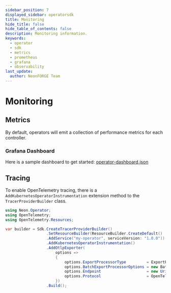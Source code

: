 ```yaml
---
sidebar_position: 7
displayed_sidebar: operatorsdk
title: Monitoring
hide_title: false
hide_table_of_contents: false
description: Monitoring information.
keywords:
  - operator
  - sdk
  - metrics
  - prometheus
  - grafana
  - observability
last_update:
  author: NeonFORGE Team
---
```



# Monitoring

## Metrics

By default, operators will emit a collection of performance metrics for each
controller.

### Grafana Dashboard

Here is a sample dashboard to get started:
[operator-dashboard.json](./assets/operator-dashboard.json)

## Tracing

To enable OpenTelemetry tracing, there is a
`AddKubernetesOperatorInstrumentation` extension method to the
`TracerProviderBuilder` class.

```csharp
using Neon.Operator;
using OpenTelemetry;
using OpenTelemetry.Resources;

var builder = Sdk.CreateTracerProviderBuilder()
                  .SetResourceBuilder(ResourceBuilder.CreateDefault()
                  .AddService("my-operator", serviceVersion: "1.0.0"))
                  .AddKubernetesOperatorInstrumentation()
                  .AddOtlpExporter(
                      options =>
                      {
                          options.ExportProcessorType         = ExportProcessorType.Batch;
                          options.BatchExportProcessorOptions = new BatchExportProcessorOptions<Activity>();
                          options.Endpoint                    = new Uri("otel-collector-uri");
                          options.Protocol                    = OpenTelemetry.Exporter.OtlpExportProtocol.Grpc;
                      })
                  .Build();
```
